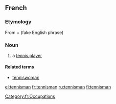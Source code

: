 ==French==

===Etymology===
From {{etyl|en|fr}} {{term|tennis|lang=en}} + {{term|man}} (fake English phrase)

===Noun===
{{fr-noun|m|s|tennismen}}

# a [[tennis player]]

====Related terms====
* [[tenniswoman]]

[[Category:fr:Occupations]]

[[el:tennisman]]
[[fr:tennisman]]
[[ru:tennisman]]
[[fi:tennisman]]